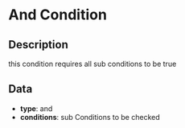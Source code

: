 # And Condition

## Description

  
this condition requires all sub conditions to be true

## Data

- **type**: and
- **conditions**: sub Conditions to be checked

